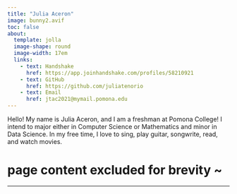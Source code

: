 ```yaml
---
title: "Julia Aceron"
image: bunny2.avif
toc: false
about:
  template: jolla
  image-shape: round
  image-width: 17em
  links:
    - text: Handshake
      href: https://app.joinhandshake.com/profiles/58210921
    - text: GitHub
      href: https://github.com/juliatenorio
    - text: Email
      href: jtac2021@mymail.pomona.edu
---
```

        
Hello! My name is Julia Aceron, and I am a freshman at Pomona College! I intend to major either in Computer Science or Mathematics and minor in Data Science. In my free time, I love to sing, play guitar, songwrite, read, and watch movies.

# page content excluded for brevity ~

---
